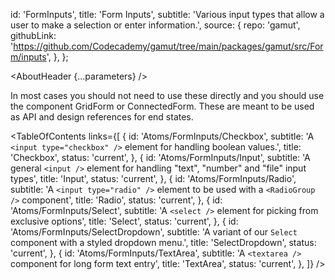 

  id: 'FormInputs',
  title: 'Form Inputs',
  subtitle: 'Various input types that allow a user to make a selection or enter information.',
    source: {
    repo: 'gamut',
    githubLink:
      'https://github.com/Codecademy/gamut/tree/main/packages/gamut/src/Form/inputs',
  },
};

<Meta title="Atoms/FormInputs/About" />

<AboutHeader {...parameters} />

In most cases you should not need to use these directly and you should use the component <LinkTo id='Organisms/GridForm'>GridForm</LinkTo> or <LinkTo id='Organisms/ConnectedForm'>ConnectedForm</LinkTo>. These are meant to be used as API and design references for end states.

<TableOfContents
  links={[
    {
      id: 'Atoms/FormInputs/Checkbox',
      subtitle: 'A `<input type="checkbox" />` element for handling boolean values.',
      title: 'Checkbox',
      status: 'current',
    },
    {
      id: 'Atoms/FormInputs/Input',
      subtitle: 'A general `<input />` element for handling "text", "number" and "file" input types',
      title: 'Input',
      status: 'current',
    },
    {
      id: 'Atoms/FormInputs/Radio',
      subtitle: 'A `<input type="radio" />` element to be used with a `<RadioGroup />` component',
      title: 'Radio',
      status: 'current',
    },
        {
      id: 'Atoms/FormInputs/Select',
      subtitle: 'A `<select />` element for picking from exclusive options',
      title: 'Select',
      status: 'current',
    },
    {
      id: 'Atoms/FormInputs/SelectDropdown',
      subtitle: 'A variant of our `Select` component with a styled dropdown menu.',
      title: 'SelectDropdown',
      status: 'current',
    },
    {
      id: 'Atoms/FormInputs/TextArea',
      subtitle: 'A `<textarea />` component for long form text entry',
      title: 'TextArea',
      status: 'current',
    },
  ]}
/>
